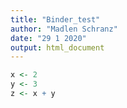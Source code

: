 ```yaml
---
title: "Binder_test"
author: "Madlen Schranz"
date: "29 1 2020"
output: html_document
---
```


```r
x <- 2
y <- 3
z <- x + y
```

